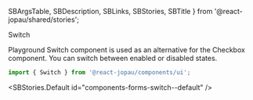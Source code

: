   SBArgsTable,
  SBDescription,
  SBLinks,
  SBStories,
  SBTitle
} from '@react-jopau/shared/stories';

<SBTitle>Switch</SBTitle>

<SBLinks>
  <SBLinks.Item href="components-forms-switch--default">Playground</SBLinks.Item>
</SBLinks>

<SBDescription>
  Switch component is used as an alternative for the Checkbox component. You can switch between
  enabled or disabled states.
</SBDescription>

```jsx dark
import { Switch } from '@react-jopau/components/ui';
```

<SBStories.Default id="components-forms-switch--default" />

<SBArgsTable component={Switch} />

<SBStories>
  <SBStories.Item label="Sizes" id="components-forms-switch--sizes" />
  <SBStories.Item label="Color" id="components-forms-switch--color" />
  <SBStories.Item label="Status" id="components-forms-switch--status" />
  <SBStories.Item label="Bordered" id="components-forms-switch--bordered" />
  <SBStories.Item label="Disabled" id="components-forms-switch--disabled" />
  <SBStories.Item label="Squared" id="components-forms-switch--squared" />
  <SBStories.Item label="Icons" id="components-forms-switch--icons" />
</SBStories>
